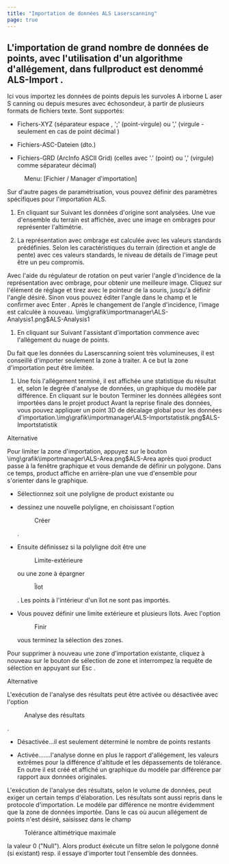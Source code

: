 ```yaml
---
title: "Importation de données ALS Laserscanning"
page: true
---
```

##  L&#39;importation de grand nombre de donn&#233;es de points, avec l&#39;utilisation d&#39;un algorithme d&#39;all&#233;gement, dans  <Placeholder>fullproduct</Placeholder> est denomm&#233;  <Bold> ALS-Import </Bold> .
Ici vous importez les donn&#233;es de points depuis les survoles  <Italic>  <Bold> A </Bold> irborne  <Bold> L </Bold> aser  <Bold> S </Bold> canning </Italic>   ou depuis mesures avec &#233;chosondeur, &#224; partir de plusieurs formats de fichiers texte. Sont support&#233;s:

- Fichers-XYZ (s&#233;parateur <Italic> espace </Italic> , &#39;;&#39; (point-virgule) ou &#39;,&#39; (virgule - seulement en cas de <Italic> point d&#233;cimal </Italic> )

- Fichiers-ASC-Dateien (dto.)

- Fichiers-GRD (ArcInfo ASCII Grid) (celles avec &#39;.&#39; (point) ou &#39;,&#39; (virgule) comme s&#233;parateur d&#233;cimal) 




 <Menu> Menu: [Fichier / Manager d'importation] </Menu>  

Sur d&#39;autre pages de param&#233;trisation, vous pouvez d&#233;finir des param&#232;tres sp&#233;cifiques pour l&#39;importation ALS.


1. En cliquant sur <Border>Suivant</Border>  les donn&#233;es d&#39;origine sont analys&#233;es. Une vue d&#39;ensemble du terrain est affich&#233;e, avec une image en ombrages pour repr&#233;senter l&#39;altim&#233;trie.

2. La repr&#233;sentation avec ombrage est calcul&#233;e avec les valeurs standards pr&#233;d&#233;finies. Selon les caract&#233;ristiques du terrain (direction et angle de pente) avec ces valeurs standards, le niveau de d&#233;tails de l&#39;image peut &#234;tre un peu compromis.



<Success>
Avec l&#39;aide du r&#233;gulateur de rotation on peut varier l&#39;angle d&#39;incidence de la repr&#233;sentation avec ombrage, pour obtenir une meilleure image. Cliquez sur l&#39;&#233;l&#233;ment de r&#233;glage et tirez avec le pointeur de la souris, jusqu&#39;&#224; d&#233;finir l&#39;angle d&#233;sir&#233;. Sinon vous pouvez &#233;diter l&#39;angle dans le champ et le confirmer avec  <Border>Enter</Border> . Apr&#232;s le changement de l&#39;angle d&#39;incidence, l&#39;image est calcul&#233;e &#224; nouveau.
</Success><Image>\img\grafik\importmanager\ALS-Analysis1.png$ALS-Analysis1</Image>

1. En cliquant sur <Border>Suivant</Border>  l&#39;assistant d&#39;importation commence avec l&#39;all&#233;gement du nuage de points.



<Success>
Du fait que les donn&#233;es du Laserscanning soient tr&#232;s volumineuses, il est conseill&#233; d&#39;importer seulement la zone &#224; traiter. A ce but la zone d&#39;importation peut &#234;tre limit&#233;e.
</Success>


1. Une fois l&#39;all&#233;gement termin&#233;, il est affich&#233;e une statistique du r&#233;sultat et, selon le degr&#233;e d&#39;analyse de donn&#233;es, un graphique du mod&#232;le par diff&#233;rence. En cliquant sur le bouton <Border>Terminer</Border>  les donn&#233;es all&#233;g&#233;es sont import&#233;es dans le projet <Placeholder>product</Placeholder>  Avant la reprise finale des donn&#233;es, vous pouvez appliquer un point 3D de d&#233;calage global pour les donn&#233;es d&#39;importation.<Image>\img\grafik\importmanager\ALS-Importstatistik.png$ALS-Importstatistik</Image>




Alternative

Pour limiter la zone d&#39;importation, appuyez sur le bouton<Image>\img\grafik\importmanager\ALS-Area.png$ALS-Area</Image> apr&#232;s quoi  <Placeholder>product</Placeholder> passe &#224; la fen&#234;tre graphique et vous demande de d&#233;finir un polygone. Dans ce temps,  <Placeholder>product</Placeholder> affiche en arri&#232;re-plan une vue d&#39;ensemble pour s&#39;orienter dans le graphique.


- S&#233;lectionnez soit une polyligne de <Placeholder>product</Placeholder> existante ou

- dessinez une nouvelle polyligne, en choisissant l&#39;option <Menu>Créer</Menu> .

- Ensuite d&#233;finissez si la polyligne doit &#234;tre une <Menu>Limite-extérieure</Menu>  ou une zone &#224; &#233;pargner <Menu>Îlot</Menu> . Les points &#224; l&#39;int&#233;rieur d&#39;un &#238;lot ne sont pas import&#233;s. 

- Vous pouvez d&#233;finir une limite ext&#233;rieure et plusieurs &#238;lots. Avec l&#39;option <Menu>Finir</Menu>  vous terminez la s&#233;lection des zones. 



<Success>
Pour supprimer &#224; nouveau une zone d&#39;importation existante, cliquez &#224; nouveau sur le bouton de s&#233;lection de zone et interrompez la requ&#234;te de s&#233;lection en appuyant sur  <Border>Esc</Border> .
</Success>


Alternative


L&#39;ex&#233;cution de l&#39;analyse des r&#233;sultats peut &#234;tre activ&#233;e ou d&#233;sactiv&#233;e avec l&#39;option  <Menu>Analyse des résultats</Menu> .

- D&#233;sactiv&#233;e...il est seulement d&#233;termin&#233; le nombre de points restants

- Activ&#233;e.......l&#39;analyse donne en plus le rapport d&#39;all&#233;gement, les valeurs extr&#234;mes pour la diff&#233;rence d&#39;altitude et les d&#233;passements de tol&#233;rance. En outre il est cr&#233;&#233; et affich&#233; un graphique du mod&#233;le par diff&#233;rence par rapport aux donn&#233;es originales.



<Success>
L&#39;ex&#233;cution de l&#39;analyse des r&#233;sultats, selon le volume de donn&#233;es, peut exiger un certain temps d&#39;&#233;laboration. Les r&#233;sultats sont aussi repris dans le protocole d&#39;importation.
</Success>

<Success>
Le mod&#233;le par diff&#233;rence ne montre &#233;videmment que la zone de donn&#233;es import&#233;e.
</Success>

<Success>
Dans le cas o&#249; aucun all&#233;gement de points n&#39;est d&#233;sir&#233;, saisissez dans le champ  <Menu>Tolérance altimétrique maximale</Menu>  la valeur 0 (&quot;Null&quot;).
Alors  <Placeholder>product</Placeholder> &#233;x&#233;cute un filtre selon le polygone donn&#233; (si existant) resp. il essaye d&#39;importer tout l&#39;ensemble des donn&#233;es.
</Success>

